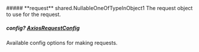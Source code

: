
<Collapsible>
    ##### **request** shared.NullableOneOfTypeInObject1
    The request object to use for the request.
    <Collapsible.Break/>
    <NullableOneOfTypeInObject1/>
</Collapsible>

##### **config?** [AxiosRequestConfig](https://axios-http.com/docs/req_config)
Available config options for making requests.

